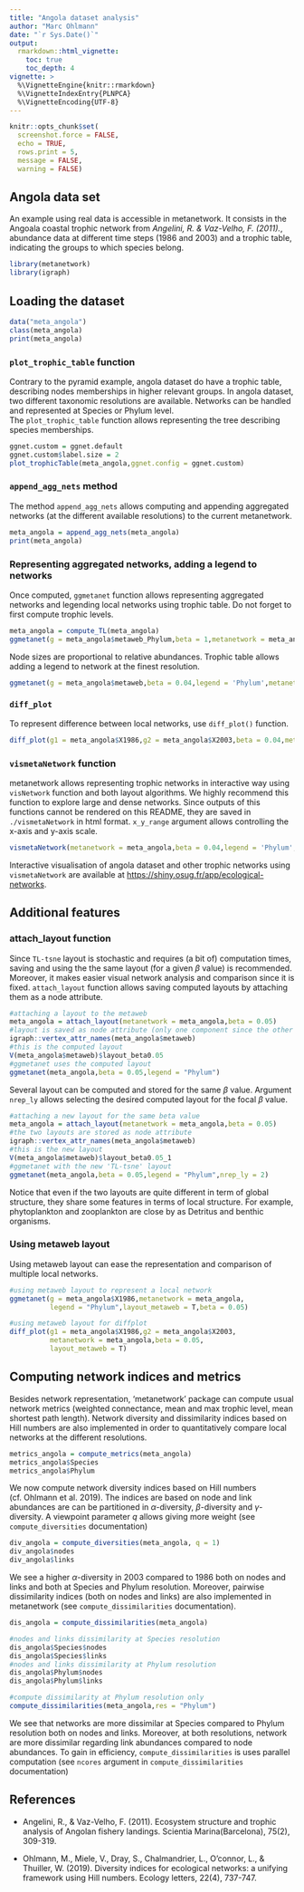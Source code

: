 ```yaml
---
title: "Angola dataset analysis"
author: "Marc Ohlmann"
date: "`r Sys.Date()`"
output:
  rmarkdown::html_vignette:
    toc: true
    toc_depth: 4
vignette: >
  %\VignetteEngine{knitr::rmarkdown}
  %\VignetteIndexEntry{PLNPCA}
  %\VignetteEncoding{UTF-8}
---
```


```r
knitr::opts_chunk$set(
  screenshot.force = FALSE, 
  echo = TRUE,
  rows.print = 5,
  message = FALSE, 
  warning = FALSE)
```

## Angola data set 

An example using real data is accessible in metanetwork. It consists in the Angoala coastal trophic network from *Angelini, R. & Vaz-Velho, F. (2011).*, abundance data at different time steps (1986 and 2003) and a trophic table, indicating the groups to which species belong.

```r
library(metanetwork)
library(igraph)
```



## Loading the dataset

```r
data("meta_angola")
class(meta_angola)
print(meta_angola)
```

### `plot_trophic_table` function

Contrary to the pyramid example, angola dataset do have a trophic table, describing nodes memberships in higher relevant groups. In angola dataset, two different taxonomic resolutions are available. Networks can be handled and represented at Species or Phylum level.       
The `plot_trophic_table` function allows representing the tree describing species memberships.

```r
ggnet.custom = ggnet.default
ggnet.custom$label.size = 2
plot_trophicTable(meta_angola,ggnet.config = ggnet.custom)
```

### `append_agg_nets` method

The method `append_agg_nets` allows computing and appending aggregated networks (at the different available resolutions) to the current metanetwork.

```r
meta_angola = append_agg_nets(meta_angola)
print(meta_angola)
```

### Representing aggregated networks, adding a legend to networks

Once computed, `ggmetanet` function allows representing aggregated networks and legending local networks using trophic table. Do not forget to first compute trophic levels.

```r
meta_angola = compute_TL(meta_angola)
ggmetanet(g = meta_angola$metaweb_Phylum,beta = 1,metanetwork = meta_angola)
```

Node sizes are proportional to relative abundances. Trophic table allows adding a legend to network at the finest resolution.

```r
ggmetanet(g = meta_angola$metaweb,beta = 0.04,legend = 'Phylum',metanetwork = meta_angola)
```

### `diff_plot`

To represent difference between local networks, use `diff_plot()` function.

```r
diff_plot(g1 = meta_angola$X1986,g2 = meta_angola$X2003,beta = 0.04,metanetwork = meta_angola)
```
       
### `vismetaNetwork` function

metanetwork allows representing trophic networks in interactive way using `visNetwork` function and both layout algorithms. We highly recommend this function to explore large and dense networks. Since outputs of this functions cannot be rendered on this README, they are saved in `./vismetaNetwork` in html format. `x_y_range` argument allows controlling the x-axis and y-axis scale.

```r
vismetaNetwork(metanetwork = meta_angola,beta = 0.04,legend = 'Phylum',x_y_range = c(30,60))
```

Interactive visualisation of angola dataset and other trophic networks using `vismetaNetwork` are available at [https://shiny.osug.fr/app/ecological-networks](https://shiny.osug.fr/app/ecological-networks).

## Additional features

### attach_layout function

Since `TL-tsne` layout is stochastic and requires (a bit of) computation times, saving and using the the same layout (for a given $\beta$ value) is recommended. Moreover, it makes easier visual network analysis and comparison since it is fixed.
`attach_layout` function allows saving computed layouts by attaching them as a node attribute.

```r
#attaching a layout to the metaweb
meta_angola = attach_layout(metanetwork = meta_angola,beta = 0.05)
#layout is saved as node attribute (only one component since the other one is trophic level)
igraph::vertex_attr_names(meta_angola$metaweb)
#this is the computed layout
V(meta_angola$metaweb)$layout_beta0.05
#ggmetanet uses the computed layout
ggmetanet(meta_angola,beta = 0.05,legend = "Phylum")
```

Several layout can be computed and stored for the same $\beta$ value. Argument `nrep_ly` allows selecting the desired computed layout for the focal $\beta$ value. 

```r
#attaching a new layout for the same beta value
meta_angola = attach_layout(metanetwork = meta_angola,beta = 0.05)
#the two layouts are stored as node attribute
igraph::vertex_attr_names(meta_angola$metaweb)
#this is the new layout
V(meta_angola$metaweb)$layout_beta0.05_1
#ggmetanet with the new 'TL-tsne' layout
ggmetanet(meta_angola,beta = 0.05,legend = "Phylum",nrep_ly = 2)

```

Notice that even if the two layouts are quite different in term of global structure, they share some features in terms of local structure. For example, phytoplankton and zooplankton are close by as Detritus and benthic organisms.

### Using metaweb layout

Using metaweb layout can ease the representation and comparison of multiple local networks. 

```r
#using metaweb layout to represent a local network
ggmetanet(g = meta_angola$X1986,metanetwork = meta_angola,
          legend = "Phylum",layout_metaweb = T,beta = 0.05)

#using metaweb layout for diffplot
diff_plot(g1 = meta_angola$X1986,g2 = meta_angola$X2003,
          metanetwork = meta_angola,beta = 0.05,
          layout_metaweb = T)
```
 
## Computing network indices and metrics

Besides network representation, 'metanetwork' package can compute usual network metrics (weighted connectance, mean and max trophic level, mean shortest path length). Network diversity and dissimilarity indices based on Hill numbers are also implemented in order to quantitatively compare local networks at the different resolutions.

```r
metrics_angola = compute_metrics(meta_angola)
metrics_angola$Species
metrics_angola$Phylum
```

We now compute network diversity indices based on Hill numbers (cf. Ohlmann et al. 2019). The indices are based on node and link abundances are can be partitioned in $\alpha$-diversity, $\beta$-diversity and $\gamma$-diversity. A viewpoint parameter $q$ allows giving more weight (see `compute_diversities` documentation)

```r
div_angola = compute_diversities(meta_angola, q = 1)
div_angola$nodes
div_angola$links
```

We see a higher $\alpha$-diversity in 2003 compared to 1986 both on nodes and links and both at Species and Phylum resolution.
Moreover, pairwise dissimilarity indices (both on nodes and links) are also implemented in metanetwork  (see `compute_dissimilarities` documentation).

```r
dis_angola = compute_dissimilarities(meta_angola)

#nodes and links dissimilarity at Species resolution
dis_angola$Species$nodes
dis_angola$Species$links
#nodes and links dissimilarity at Phylum resolution
dis_angola$Phylum$nodes
dis_angola$Phylum$links

#compute dissimilarity at Phylum resolution only
compute_dissimilarities(meta_angola,res = "Phylum")
```
We see that networks are more dissimilar at Species compared to Phylum resolution both on nodes and links. Moreover, at both resolutions, network are more dissimilar regarding link abundances compared to node abundances.
To gain in efficiency, `compute_dissimilarities` is uses parallel computation (see `ncores` argument in `compute_dissimilarities` documentation)

## References

- Angelini, R., & Vaz-Velho, F. (2011). Ecosystem structure and trophic analysis of Angolan fishery landings. Scientia Marina(Barcelona), 75(2), 309-319.

- Ohlmann, M., Miele, V., Dray, S., Chalmandrier, L., O'connor, L., & Thuiller, W. (2019). Diversity indices for ecological networks: a unifying framework using Hill numbers. Ecology letters, 22(4), 737-747.
